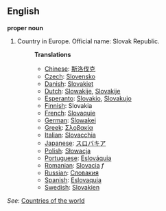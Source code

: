 ==English==

'''proper noun'''

# Country in Europe. Official name: Slovak Republic.
#:'''Translations'''
#:*[[Chinese]]: [[斯洛伐克]]
#:*[[Czech]]: [[Slovensko]]
#:*[[Danish]]: [[Slovakiet]]
#:*[[Dutch]]: [[Slowakije]], [[Slovakije]]
#:*[[Esperanto]]: [[Slovakio]], [[Slovakujo]]
#:*[[Finnish]]: Slovakia
#:*[[French]]: [[Slovaquie]]
#:*[[German]]: [[Slowakei]]
#:*[[Greek]]: [[Σλοβακία]]
#:*[[Italian]]: [[Slovacchia]]
#:*[[Japanese]]: [[スロバキア]]
#:*[[Polish]]: [[Słowacja]]
#:*[[Portuguese]]: [[Eslováquia]]
#:*[[Romanian]]: [[Slovacia]] ''f''
#:*[[Russian]]: [[Словакия]]
#:*[[Spanish]]: [[Eslovaquia]]
#:*[[Swedish]]: [[Slovakien]]

''See'': [[Countries of the world]]